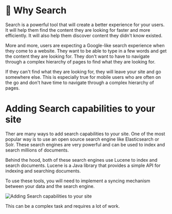 # 📘 Why Search

Search is a powerful tool that will create a better experience for your users. It will help them find the content they are looking for faster and more efficiently. It will also help them discover content they didn't know existed.

More and more, users are expecting a Google-like search experience when they come to a website. They want to be able to type in a few words and get the content they are looking for. They don't want to have to navigate through a complex hierarchy of pages to find what they are looking for.

If they can't find what they are looking for, they will leave your site and go somewhere else. This is especially true for mobile users who are often on the go and don't have time to navigate through a complex hierarchy of pages.

# Adding Search capabilities to your site

Ther are many ways to add search capabilities to your site. One of the most popular way is to use an open source search engine like Elasticsearch or Solr. These search engines are very powerful and can be used to index and search millions of documents.

Behind the hood, both of these search engines use Lucene to index and search documents. Lucene is a Java library that provides a simple API for indexing and searching documents.

To use these tools, you will need to implement a syncing mechanism between your data and the search engine.

![Adding Search capabilities to your site](/img/1-full-text-search/1-search.png)

This can be a complex task and requires a lot of work.